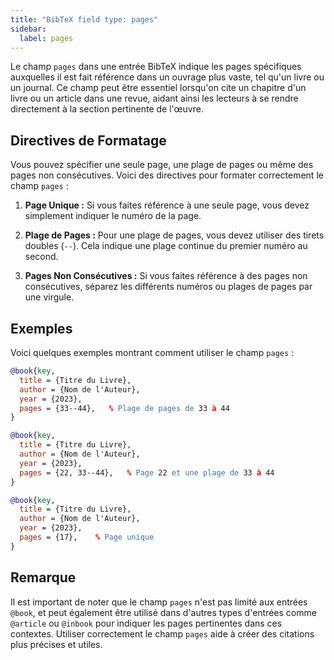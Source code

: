 ```yaml
---
title: "BibTeX field type: pages"
sidebar:
  label: pages
---
```



Le champ `pages` dans une entrée BibTeX indique les pages spécifiques auxquelles il est fait référence dans un ouvrage plus vaste, tel qu'un livre ou un journal. Ce champ peut être essentiel lorsqu'on cite un chapitre d'un livre ou un article dans une revue, aidant ainsi les lecteurs à se rendre directement à la section pertinente de l'œuvre.

<CiteDrive />

## Directives de Formatage

Vous pouvez spécifier une seule page, une plage de pages ou même des pages non consécutives. Voici des directives pour formater correctement le champ `pages` :

1. **Page Unique :** Si vous faites référence à une seule page, vous devez simplement indiquer le numéro de la page.
    
2. **Plage de Pages :** Pour une plage de pages, vous devez utiliser des tirets doubles (`--`). Cela indique une plage continue du premier numéro au second.
    
3. **Pages Non Consécutives :** Si vous faites référence à des pages non consécutives, séparez les différents numéros ou plages de pages par une virgule.
    

## Exemples

Voici quelques exemples montrant comment utiliser le champ `pages` :

```bibtex
@book{key,
  title = {Titre du Livre},
  author = {Nom de l'Auteur},
  year = {2023},
  pages = {33--44},   % Plage de pages de 33 à 44
}
```

```bibtex
@book{key,
  title = {Titre du Livre},
  author = {Nom de l'Auteur},
  year = {2023},
  pages = {22, 33--44},   % Page 22 et une plage de 33 à 44
}
```

```bibtex
@book{key,
  title = {Titre du Livre},
  author = {Nom de l'Auteur},
  year = {2023},
  pages = {17},    % Page unique
}
```

## Remarque

Il est important de noter que le champ `pages` n'est pas limité aux entrées `@book`, et peut également être utilisé dans d'autres types d'entrées comme `@article` ou `@inbook` pour indiquer les pages pertinentes dans ces contextes. Utiliser correctement le champ `pages` aide à créer des citations plus précises et utiles.